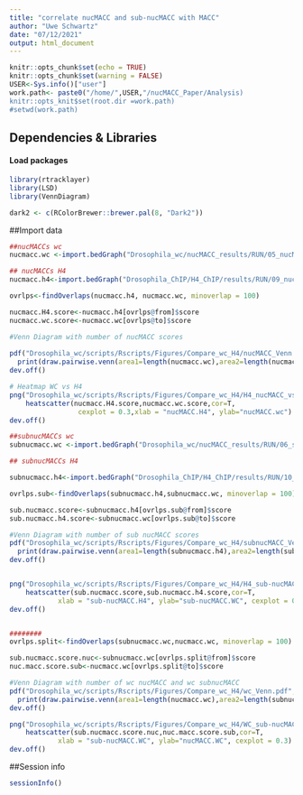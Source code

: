 ```yaml
---
title: "correlate nucMACC and sub-nucMACC with MACC"
author: "Uwe Schwartz"
date: "07/12/2021"
output: html_document
---
```


```r
knitr::opts_chunk$set(echo = TRUE)
knitr::opts_chunk$set(warning = FALSE)
USER<-Sys.info()["user"]
work.path<- paste0("/home/",USER,"/nucMACC_Paper/Analysis)
knitr::opts_knit$set(root.dir =work.path)
#setwd(work.path)
```

## Dependencies & Libraries

#### Load packages
```r
library(rtracklayer)
library(LSD)
library(VennDiagram)

dark2 <- c(RColorBrewer::brewer.pal(8, "Dark2"))
```

##Import data

```r
##nucMACCs wc
nucmacc.wc <-import.bedGraph("Drosophila_wc/nucMACC_results/RUN/05_nucMACC/nucMACC_scores.bedgraph")

## nucMACCs H4
nucmacc.h4<-import.bedGraph("Drosophila_ChIP/H4_ChIP/results/RUN/09_nucMACC/nucMACC_scores.bedgraph")

ovrlps<-findOverlaps(nucmacc.h4, nucmacc.wc, minoverlap = 100)

nucmacc.H4.score<-nucmacc.h4[ovrlps@from]$score
nucmacc.wc.score<-nucmacc.wc[ovrlps@to]$score

#Venn Diagram with number of nucMACC scores
                             
pdf("Drosophila_wc/scripts/Rscripts/Figures/Compare_wc_H4/nucMACC_Venn.pdf", width = 6, height = 5)
  print(draw.pairwise.venn(area1=length(nucmacc.wc),area2=length(nucmacc.h4),cross.area=length(nucmacc.H4.score),category=c("nucMACC\nwc","nucMACC\nH4 ChIP"),fill=c(dark2[1],dark2[2])))
dev.off()

# Heatmap WC vs H4
png("Drosophila_wc/scripts/Rscripts/Figures/Compare_wc_H4/H4_nucMACC_vs_WC_nucMACC.png", width = 1280, height = 1280, res =300 )
    heatscatter(nucmacc.H4.score,nucmacc.wc.score,cor=T,
                 cexplot = 0.3,xlab = "nucMACC.H4", ylab="nucMACC.wc")
dev.off()

##subnucMACCs wc
subnucmacc.wc <-import.bedGraph("Drosophila_wc/nucMACC_results/RUN/06_sub-nucMACC/sub-nucMACC_scores.bedgraph")

## subnucMACCs H4

subnucmacc.h4<-import.bedGraph("Drosophila_ChIP/H4_ChIP/results/RUN/10_sub-nucMACC/sub-nucMACC_scores.bedgraph")

ovrlps.sub<-findOverlaps(subnucmacc.h4,subnucmacc.wc, minoverlap = 100)

sub.nucmacc.score<-subnucmacc.h4[ovrlps.sub@from]$score
sub.nucmacc.h4.score<-subnucmacc.wc[ovrlps.sub@to]$score

#Venn Diagram with number of sub nucMACC scores
pdf("Drosophila_wc/scripts/Rscripts/Figures/Compare_wc_H4/subnucMACC_Venn.pdf", width = 6, height = 5)
  print(draw.pairwise.venn(area1=length(subnucmacc.h4),area2=length(subnucmacc.wc),cross.area=length(sub.nucmacc.h4.score),category=c("subnucMACC\nH4 ChIP", "subnucMACC\nwc"),fill=c(dark2[1],dark2[2])))
dev.off()


png("Drosophila_wc/scripts/Rscripts/Figures/Compare_wc_H4/H4_sub-nucMACC_vs_WC_sub-MACC.png", width = 1280, height = 1280, res =300 )
    heatscatter(sub.nucmacc.score,sub.nucmacc.h4.score,cor=T,
            xlab = "sub-nucMACC.H4", ylab="sub-nucMACC.WC", cexplot = 0.3)
dev.off()


########
ovrlps.split<-findOverlaps(subnucmacc.wc,nucmacc.wc, minoverlap = 100)

sub.nucmacc.score.nuc<-subnucmacc.wc[ovrlps.split@from]$score
nuc.macc.score.sub<-nucmacc.wc[ovrlps.split@to]$score

#Venn Diagram with number of wc nucMACC and wc subnucMACC
pdf("Drosophila_wc/scripts/Rscripts/Figures/Compare_wc_H4/wc_Venn.pdf", width = 6, height = 5)
  print(draw.pairwise.venn(area1=length(nucmacc.wc),area2=length(subnucmacc.wc),cross.area=length(sub.nucmacc.score.nuc),category=c("nucMACC\nwc","subnucMACC\nwc"),fill=c(dark2[1],dark2[2])))
dev.off()

png("Drosophila_wc/scripts/Rscripts/Figures/Compare_wc_H4/WC_sub-nucMACC_vs_WC_nucMACC.png", width = 1280, height = 1280, res =300 )
    heatscatter(sub.nucmacc.score.nuc,nuc.macc.score.sub,cor=T,
            xlab = "sub-nucMACC.WC", ylab="nucMACC.WC", cexplot = 0.3)
dev.off()
```


##Session info
```r
sessionInfo()
```



